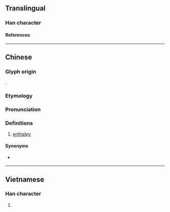 {{character info/new}}
==Translingual==

===Han character===
{{Han char|rn=86|rad=火|as=07|sn=11|four=98862|canj=FOIR,XFOIR|ids=⿰火含}}

====References====
{{Han ref|kx=0673.111|hdz=32205.070|uh=7113}}

----

==Chinese==
{{zh-forms}}

===Glyph origin===
{{Han compound|火|含|ls=ic|ls2=psc|c1=s|c2=p|t1=fire|t2=to contain inside}}.

===Etymology===
{{rfe|zh}}

===Pronunciation===
{{zh-pron
|m=hán
|c=ham4
|cat=n
}}

===Definitions===
{{zh-hanzi}}

# [[enthalpy]]

====Synonyms====
* {{q|dated}} {{zh-l|熱函}}

----

==Vietnamese==

===Han character===
{{vi-hantu|[[hầm]], [[hươm]]}}

# {{rfdef|vi}}

{{cln|vi|Han tu}}